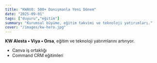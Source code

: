 ```yaml
---
title: "KWAVO: 500+ Danışmanla Yeni Dönem"
date: "2025-09-01"
tags: ["duyuru","eğitim"]
summary: "Kurumsal büyüme, eğitim takvimi ve teknoloji yatırımları."
cover: "/images/kw-hero.jpg"
---
```


**KW Alesta • Viya • Orsa**, eğitim ve teknoloji yatırımlarını artırıyor.

- Canva iş ortaklığı
- Command CRM eğitimleri